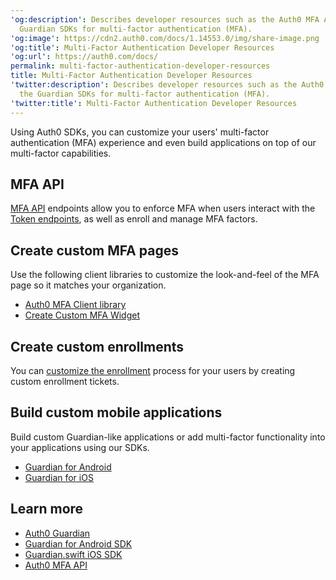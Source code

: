 ---
'og:description': Describes developer resources such as the Auth0 MFA API and the
  Guardian SDKs for multi-factor authentication (MFA).
'og:image': https://cdn2.auth0.com/docs/1.14553.0/img/share-image.png
'og:title': Multi-Factor Authentication Developer Resources
'og:url': https://auth0.com/docs/
permalink: multi-factor-authentication-developer-resources
title: Multi-Factor Authentication Developer Resources
'twitter:description': Describes developer resources such as the Auth0 MFA API and
  the Guardian SDKs for multi-factor authentication (MFA).
'twitter:title': Multi-Factor Authentication Developer Resources
---
Using Auth0 SDKs, you can customize your users' <Tooltip tip="Multi-factor authentication (MFA): User authentication process that uses a factor in addition to username and password such as a code via SMS." cta="View Glossary" href="/docs/glossary?term=multi-factor+authentication">multi-factor authentication</Tooltip> (MFA) experience and even build applications on top of our multi-factor capabilities.

## MFA API

[MFA API](/docs/secure/multi-factor-authentication/multi-factor-authentication-developer-resources/mfa-api) endpoints allow you to enforce MFA when users interact with the [Token endpoints](https://auth0.com/docs/api/authentication#get-token), as well as enroll and manage MFA factors.

## Create custom MFA pages

Use the following client libraries to customize the look-and-feel of the MFA page so it matches your organization.

* [Auth0 MFA Client library](https://github.com/auth0/auth0-guardian.js)
* [Create Custom MFA Widget](https://github.com/auth0/auth0-guardian.js/tree/master/example)

## Create custom enrollments

You can [customize the enrollment](/docs/secure/multi-factor-authentication/multi-factor-authentication-developer-resources/create-custom-enrollment-tickets) process for your users by creating custom enrollment tickets.

## Build custom mobile applications

Build custom Guardian-like applications or add multi-factor functionality into your applications using our SDKs.

* [Guardian for Android](/docs/secure/multi-factor-authentication/auth0-guardian/guardian-for-android-sdk)
* [Guardian for iOS](/docs/secure/multi-factor-authentication/auth0-guardian/guardian-for-ios-sdk)

## Learn more

* [Auth0 Guardian](/docs/secure/multi-factor-authentication/auth0-guardian)
* [Guardian for Android SDK](/docs/secure/multi-factor-authentication/auth0-guardian/guardian-for-android-sdk)
* [Guardian.swift iOS SDK](/docs/secure/multi-factor-authentication/auth0-guardian/guardian-for-ios-sdk)
* [Auth0 MFA API](/docs/secure/multi-factor-authentication/multi-factor-authentication-developer-resources/mfa-api)